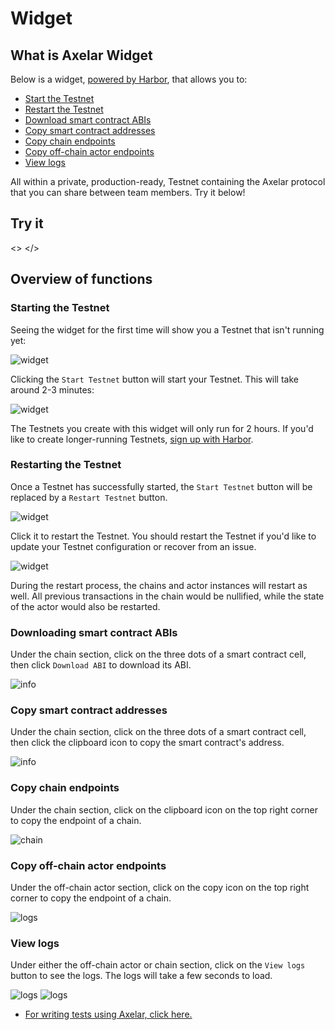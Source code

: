 # Widget


## What is Axelar Widget

Below is a widget, [powered by Harbor](https://goharbor.xyz), that allows you to:

- [Start the Testnet](#starting-the-testnet)
- [Restart the Testnet](#restarting-the-testnet)
- [Download smart contract ABIs](#downloading-smart-contract-abis)
- [Copy smart contract addresses](#copy-smart-contract-addresses)
- [Copy chain endpoints](#copy-chain-endpoints)
- [Copy off-chain actor endpoints](#copy-off-chain-actor-endpoints)
- [View logs](#view-logs)

All within a private, production-ready, Testnet containing the Axelar protocol that you can share between team members. Try it below!

## Try it

<>
  <Harbor
    projectKey="xyuFZj7T5rBLuXFS3Ngc5B"
    userKey="Rpof7jVwSpCwqmz5qBNsiC"
    projectId="cf67fc31-2ebd-4b88-a97f-ea235350cdfb"
    title="Axelar Testnet"
    email="axelar@goharbor.xyz"
  />
</>

## Overview of functions

### Starting the Testnet

Seeing the widget for the first time will show you a Testnet that isn't running yet:

![widget](/images/start_testnet.png)

Clicking the `Start Testnet` button will start your Testnet. This will take around 2-3 minutes:

![widget](/images/started_testnet.png)

The Testnets you create with this widget will only run for 2 hours. If you'd like to create longer-running Testnets, [sign up with Harbor](https://live.goharbor.com).

### Restarting the Testnet

Once a Testnet has successfully started, the `Start Testnet` button will be replaced by a `Restart Testnet` button.

![widget](/images/restarted_testnet.png)

Click it to restart the Testnet. You should restart the Testnet if you'd like to update your Testnet configuration or recover from an issue.

![widget](/images/restarting_testnet.png)

During the restart process, the chains and actor instances will restart as well. All previous transactions in the chain would be nullified, while the state of the actor would also be restarted.

### Downloading smart contract ABIs

Under the chain section, click on the three dots of a smart contract cell, then click `Download ABI` to download its ABI.

![info](/images/harbor_info.png)

### Copy smart contract addresses

Under the chain section, click on the three dots of a smart contract cell, then click the clipboard icon to copy the smart contract's address.

![info](/images/harbor_info.png)

### Copy chain endpoints

Under the chain section, click on the clipboard icon on the top right corner to copy the endpoint of a chain.

![chain](/images/blockchain.png)

### Copy off-chain actor endpoints

Under the off-chain actor section, click on the copy icon on the top right corner to copy the endpoint of a chain.

![logs](/images/log.png)

### View logs

Under either the off-chain actor or chain section, click on the `View logs` button to see the logs. The logs will take a few seconds to load.

![logs](/images/harbor_log_click.png)
![logs](/images/harbor_logs.png)

- [For writing tests using Axelar, click here.](https://docs.goharbor.com/docs/bridges/tests/axelar)

